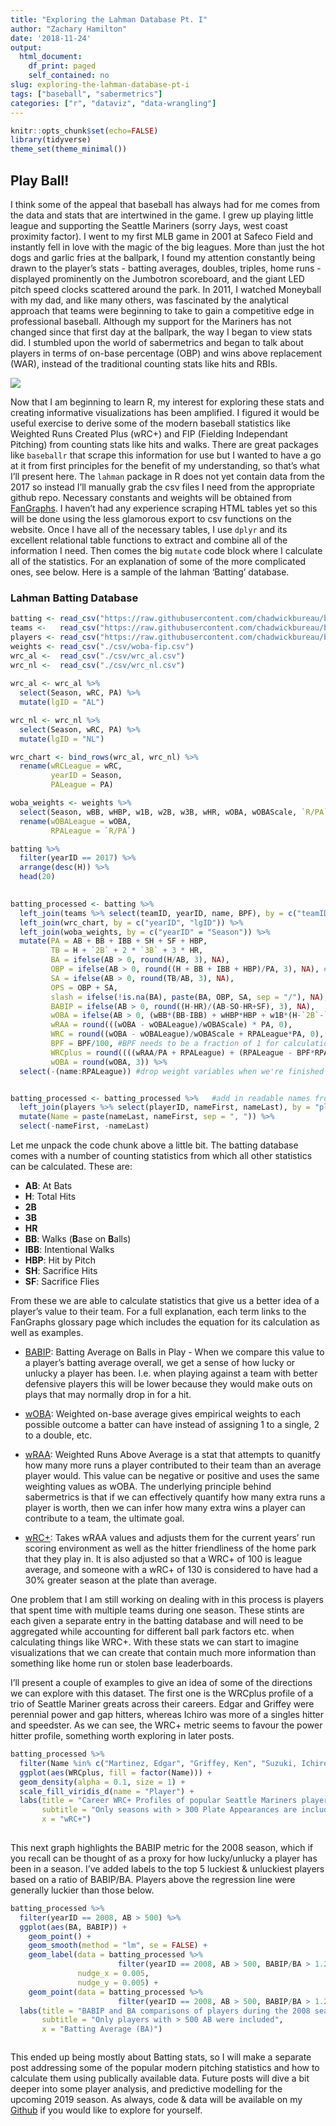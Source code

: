 ```yaml
---
title: "Exploring the Lahman Database Pt. I"
author: "Zachary Hamilton"
date: '2018-11-24'
output:
  html_document:
    df_print: paged
    self_contained: no
slug: exploring-the-lahman-database-pt-i
tags: ["baseball", "sabermetrics"]
categories: ["r", "dataviz", "data-wrangling"]
---
```

```r
knitr::opts_chunk$set(echo=FALSE)
library(tidyverse)
theme_set(theme_minimal())
```

## Play Ball!

I think some of the appeal that baseball has always had for me comes from the data and stats that are intertwined in the game. I grew up playing little league and supporting the Seattle Mariners (sorry Jays, west coast proximity factor). I went to my first MLB game in 2001 at Safeco Field and instantly fell in love with the magic of the big leagues. More than just the hot dogs and garlic fries at the ballpark, I found my attention constantly being drawn to the player's stats - batting averages, doubles, triples, home runs - displayed prominently on the Jumbotron scoreboard, and the giant LED pitch speed clocks scattered around the park. In 2011, I watched Moneyball with my dad, and like many others, was fascinated by the analytical approach that teams were beginning to take to gain a competitive edge in professional baseball. Although my support for the Mariners has not changed since that first day at the ballpark, the way I began to view stats did. I stumbled upon the world of sabermetrics and began to talk about players in terms of on-base percentage (OBP) and wins above replacement (WAR), instead of the traditional counting stats like hits and RBIs.

![](/img/safeco.png)

Now that I am beginning to learn R, my interest for exploring these stats and creating informative visualizations has been amplified. I figured it would be useful exercise to derive some of the modern baseball statistics like Weighted Runs Created Plus (wRC+) and FIP (Fielding Independant Pitching) from counting stats like hits and walks. There are great packages like `baseballr` that scrape this information for use but I wanted to have a go at it from first principles for the benefit of my understanding, so that's what I'll present here. The `lahman` package in R does not yet contain data from the 2017 so instead I'll manually grab the csv files I need from the appropriate github repo. Necessary constants and weights will be obtained from [FanGraphs](https://www.fangraphs.com/). I haven't had any experience scraping HTML tables yet so this will be done using the less glamorous export to csv functions on the website. Once I have all of the necessary tables, I use `dplyr` and its excellent relational table functions to extract and combine all of the information I need. Then comes the big `mutate` code block where I calculate all of the statistics. For an explanation of some of the more complicated ones, see below. Here is a sample of the lahman 'Batting' database.  


### Lahman Batting Database
```r

batting <- read_csv("https://raw.githubusercontent.com/chadwickbureau/baseballdatabank/master/core/Batting.csv", col_types = "cddccddddddddddddddddd") #col types given because read_csv was wrongly classifying some columns as logical. 
teams <-   read_csv("https://raw.githubusercontent.com/chadwickbureau/baseballdatabank/master/core/Teams.csv", col_types = "dccccdddddccccddddddddddddddddddddddddddccdddccc")
players <- read_csv("https://raw.githubusercontent.com/chadwickbureau/baseballdatabank/master/core/People.csv")
weights <- read_csv("./csv/woba-fip.csv") 
wrc_al <-  read_csv("./csv/wrc_al.csv")  
wrc_nl <-  read_csv("./csv/wrc_nl.csv")   
 
wrc_al <- wrc_al %>%
  select(Season, wRC, PA) %>%
  mutate(lgID = "AL")

wrc_nl <- wrc_nl %>%
  select(Season, wRC, PA) %>%
  mutate(lgID = "NL")

wrc_chart <- bind_rows(wrc_al, wrc_nl) %>%
  rename(wRCLeague = wRC,
         yearID = Season,
         PALeague = PA) 

woba_weights <- weights %>%
  select(Season, wBB, wHBP, w1B, w2B, w3B, wHR, wOBA, wOBAScale, `R/PA`) %>%
  rename(wOBALeague = wOBA,
         RPALeague = `R/PA`)

batting %>%
  filter(yearID == 2017) %>%
  arrange(desc(H)) %>%
  head(20)
 
```

```r

batting_processed <- batting %>%
  left_join(teams %>% select(teamID, yearID, name, BPF), by = c("teamID", "yearID")) %>%
  left_join(wrc_chart, by = c("yearID", "lgID")) %>%
  left_join(woba_weights, by = c("yearID" = "Season")) %>%
  mutate(PA = AB + BB + IBB + SH + SF + HBP,
         TB = H + `2B` + 2 * `3B` + 3 * HR,
         BA = ifelse(AB > 0, round(H/AB, 3), NA), 
         OBP = ifelse(AB > 0, round((H + BB + IBB + HBP)/PA, 3), NA), #ifelse statement deals with AB = 0 case
         SA = ifelse(AB > 0, round(TB/AB, 3), NA),
         OPS = OBP + SA,
         slash = ifelse(!is.na(BA), paste(BA, OBP, SA, sep = "/"), NA),
         BABIP = ifelse(AB > 0, round((H-HR)/(AB-SO-HR+SF), 3), NA),
         wOBA = ifelse(AB > 0, (wBB*(BB-IBB) + wHBP*HBP + w1B*(H-`2B`-`3B`-HR) + w2B*`2B` + w3B*`3B` + wHR*HR) /(AB + BB - IBB + SF + HBP), NA),
         wRAA = round(((wOBA - wOBALeague)/wOBAScale) * PA, 0), 
         WRC = round((wOBA - wOBALeague)/wOBAScale + RPALeague*PA, 0),
         BPF = BPF/100, #BPF needs to be a fraction of 1 for calculations.
         WRCplus = round((((wRAA/PA + RPALeague) + (RPALeague - BPF*RPALeague))/(wRCLeague/PALeague)*100), 0),
         wOBA = round(wOBA, 3)) %>%
  select(-(name:RPALeague)) #drop weight variables when we're finished


batting_processed <- batting_processed %>%   #add in readable names from players database
  left_join(players %>% select(playerID, nameFirst, nameLast), by = "playerID") %>%
  mutate(Name = paste(nameLast, nameFirst, sep = ", ")) %>%
  select(-nameFirst, -nameLast)

```

Let me unpack the code chunk above a little bit. The batting database comes with a number of counting statistics from which all other statistics can be calculated. These are:

* **AB**: At Bats
* **H**: Total Hits
* **2B**
* **3B**
* **HR**
* **BB**: Walks (**B**ase on **B**alls)
* **IBB**: Intentional Walks
* **HBP**: Hit by Pitch
* **SH**: Sacrifice Hits
* **SF**: Sacrifice Flies 


From these we are able to calculate statistics that give us a better idea of a player's value to their team. For a full explanation, each term links to the FanGraphs glossary page which includes the equation for its calculation as well as examples. 

* [BABIP](https://www.fangraphs.com/library/offense/babip/): Batting Average on Balls in Play - When we compare this value to a player's batting average overall, we get a sense of how lucky or unlucky a player has been. I.e. when playing against a team with better defensive players this will be lower because they would make outs on plays that may normally drop in for a hit. 

* [wOBA](https://www.fangraphs.com/library/offense/woba/): Weighted on-base average gives empirical weights to each possible outcome a batter can have instead of assigning 1 to a single, 2 to a double, etc.

* [wRAA](https://www.fangraphs.com/library/offense/wraa/): Weighted Runs Above Average is a stat that attempts to quanitfy how many more runs a player contributed to their team than an average player would. This value can be negative or positive and uses the same weighting values as wOBA. The underlying principle behind sabermetrics is that if we can effectively quantify how many extra runs a player is worth, then we can infer how many extra wins a player can contribute to a team, the ultimate goal. 

* [wRC+](https://www.fangraphs.com/library/offense/wrc/): Takes wRAA values and adjusts them for the current years' run scoring environment as well as the hitter friendliness of the home park that they play in. It is also adjusted so that a WRC+ of 100 is league average, and someone with a wRC+ of 130 is considered to have had a 30% greater season at the plate than average.  

One problem that I am still working on dealing with in this process is players that spent time with multiple teams during one season. These stints are each given a separate entry in the batting database and will need to be aggregated while accounting for different ball park factors etc. when calculating things like WRC+. With these stats we can start to imagine visualizations that we can create that contain much more information than something like home run or stolen base leaderboards.

I'll present a couple of examples to give an idea of some of the directions we can explore with this dataset. The first one is the WRCplus profile of a trio of Seattle Mariner greats across their careers. Edgar and Griffey were perennial power and gap hitters, whereas Ichiro was more of a singles hitter and speedster. As we can see, the WRC+ metric seems to favour the power hitter profile, something worth exploring in later posts. 

```r

batting_processed %>%
  filter(Name %in% c("Martinez, Edgar", "Griffey, Ken", "Suzuki, Ichiro"), AB > 300) %>%
  ggplot(aes(WRCplus, fill = factor(Name))) +
  geom_density(alpha = 0.1, size = 1) +
  scale_fill_viridis_d(name = "Player") +
  labs(title = "Career WRC+ Profiles of popular Seattle Mariners players over their careers",
       subtitle = "Only seasons with > 300 Plate Appearances are included",
       x = "wRC+") 
  
```

This next graph highlights the BABIP metric for the 2008 season, which if you recall can be thought of as a proxy for how lucky/unlucky a player has been in a season. I've added labels to the top 5 luckiest & unluckiest players based on a ratio of BABIP/BA. Players above the regression line were generally luckier than those below. 

```r

batting_processed %>%
  filter(yearID == 2008, AB > 500) %>%
  ggplot(aes(BA, BABIP)) +
    geom_point() +
    geom_smooth(method = "lm", se = FALSE) +
    geom_label(data = batting_processed %>%
                        filter(yearID == 2008, AB > 500, BABIP/BA > 1.235 | BABIP/BA < 1.019), aes(BA, BABIP, label = Name),
               nudge_x = 0.005,
               nudge_y = 0.005) +
    geom_point(data = batting_processed %>%
                        filter(yearID == 2008, AB > 500, BABIP/BA > 1.235 | BABIP/BA < 1.019), aes(BA, BABIP), size = 2, col = "red") +
  labs(title = "BABIP and BA comparisons of players during the 2008 season",
       subtitle = "Only players with > 500 AB were included",
       x = "Batting Average (BA)")



```


This ended up being mostly about Batting stats, so I will make a separate post addressing some of the popular modern pitching statistics and how to calculate them using publically available data. Future posts will dive a bit deeper into some player analysis, and predictive modelling for the upcoming 2019 season. As always, code & data will be available on my [Github](https://github.com/zjham/blog) if you would like to explore for yourself.
